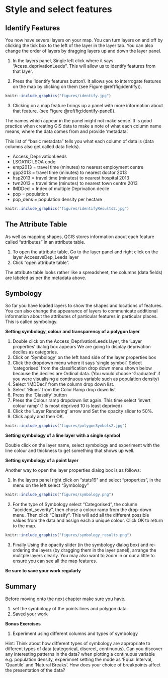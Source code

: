 # Style and select features

## Identify Features

You now have several layers on your map.  You can turn layers on and off by clicking the tick box to the left of the layer in the layer tab.  You can also change the order of layers by dragging layers up and down the layer panel.  

1. In the layers panel, Single left click where it says "Acess_deprivationLeeds". This will allow us to identify features from that layer.   

1. Press the  'Identify features button'/. It allows you to interrogate features on the map by clicking on them (see Figure \@ref(fig:identify)). 

```r
knitr::include_graphics("figures/identify.jpg")
```

3. Clicking on a map feature brings up a panel with more information about that feature.
(see Figure \@ref(fig:identify-panel)).


The names which appear in the panel might not make sense.  It is good practice when creating GIS data to make a note of what each column name means, where the data comes from and provide ‘metadata’.  


This list of "basic metadata" tells you what each column of data is (data columns also get called data fields).  

* Access_DeprivationLeeds 
* LSOA11C LSOA code
* emp2013 =  travel time (minutes) to nearest employment centre
* gpp2013 = travel time (minutes) to nearest doctor 2013
* hsp2013 = travel time (minutes) to nearest hospital 2013
* twn2013 = travel time (minutes) to nearest town centre 2013
* IMDDecl = Index of multiple Deprivation decile 
* pop = population 
* pop_dens = population density per hectare




```r
knitr::include_graphics("figures/identifyResults2.jpg")
```

## The Attribute Table

As well as mapping shapes, QGIS stores information about each feature called “attributes” in an attribute table. 

1.  To open the attribute table, Go to the layer panel and right click on the layer AccessvsDep_Leeds layer
1.  Click "open attribute table".  

The attribute table looks rather like a spreadsheet, the columns (data fields) are labeled as per the metadata above.  



## Symbology
So far you have loaded layers to show the shapes and locations of features.  You can also change the appearance of layers to communicate additional information about the attributes of particular features in particular places. This is called symbology.


**Setting symbology, colour and transparency of a polygon layer**


1.	Double click on the Access_DeprivationLeeds  layer, the ‘Layer properties’ dialog box appears
We are going to display deprivation deciles as categories.  
1. Click on 'Symbology' on the left hand side of the layer properties box
1.	Click the dropdown menu where it says 'single symbol'.  Select 'categorised' from the classification drop down menu shown below because the deciles are Ordinal data.  (You would choose 'Graduated' if you were visualising a continuous variable such as population density)
1. Select 'IMDDecl' from the column drop down list.
1. Select 'Blues' from the Color Ramp drop down list
1. Press the 'Classify' button
1. Press the Colour ramp dropdown list again.  This time select 'invert colour ramp' (1 is most deprived 10 is least deprived)
1. Click the 'Layer Rendering' arrow and Set the opacity slider to 50%.  
1. Click  apply and then OK.  


```r
knitr::include_graphics("figures/polygonSymbols2.jpg")
```


**Setting symbology of a line layer with a single symbol** 

Double click on the layer name, select symbology and experiment with the line colour and thickness to get something that shows up well.  



**Setting symbology of a point layer**

Another way to open the layer properties dialog box is as follows:  

1. In the layers panel right click on "stats19" and select "properties", in the menu on the left select "Symbology"



```r
knitr::include_graphics("figures/symbology.png")
```


2. For the type of Symbology select "Categorised", the column "accident_severity", then chose a colour ramp from the drop-down menu. Then click "Classify". This will add all the different possible values from the data and assign each a unique colour. Click OK to return to the map.

```r
knitr::include_graphics("figures/symbology_results.png")
```



3. Finally Using the opacity slider (in the symbology dialog box) and re-ordering the layers (by dragging them in the layer panel), arrange the mulitple layers clearly.  You may also want to zoom in or our a little to ensure you can see all the map features.  

**Be sure to save your work regularly**

## Summary

Before moving onto the next chapter make sure you have.

1. set the symbology of the points lines and polygon data.  
1. Saved your work

**Bonus Exercises**

1. Experiment using different columns and types of symbology

Hint: Think about how different types of symbology are appropriate to different types of data (categorical, discreet, continuous). Can you discover any interesting patterns in the data? 
when plotting a continuous variable e.g. population density, experimnet setting the mode
as 'Equal Interval, 'Quantile' and 'Natural Breaks'.  How does your choice of breakpoints affect the presentation of the data?

